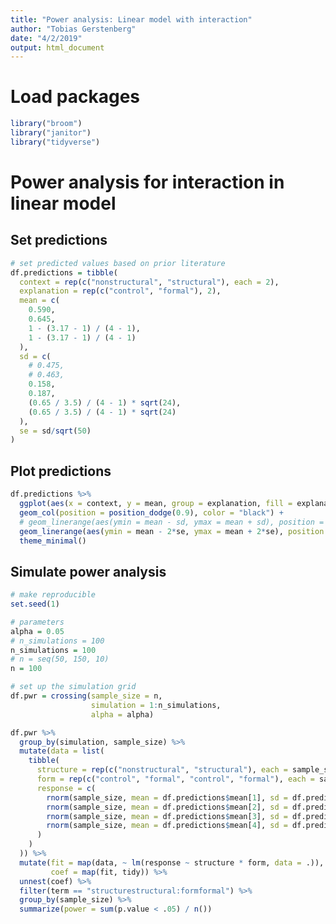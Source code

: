 ```yaml
---
title: "Power analysis: Linear model with interaction"
author: "Tobias Gerstenberg"
date: "4/2/2019"
output: html_document
---
```


# Load packages 

```r
library("broom")
library("janitor")
library("tidyverse")
```

# Power analysis for interaction in linear model

## Set predictions 

```r
# set predicted values based on prior literature
df.predictions = tibble(
  context = rep(c("nonstructural", "structural"), each = 2),
  explanation = rep(c("control", "formal"), 2),
  mean = c(
    0.590,
    0.645,
    1 - (3.17 - 1) / (4 - 1),
    1 - (3.17 - 1) / (4 - 1)
  ),
  sd = c(
    # 0.475,
    # 0.463,
    0.158,
    0.187,
    (0.65 / 3.5) / (4 - 1) * sqrt(24),
    (0.65 / 3.5) / (4 - 1) * sqrt(24)
  ),
  se = sd/sqrt(50)
)
```

## Plot predictions 

```r
df.predictions %>% 
  ggplot(aes(x = context, y = mean, group = explanation, fill = explanation)) +
  geom_col(position = position_dodge(0.9), color = "black") + 
  # geom_linerange(aes(ymin = mean - sd, ymax = mean + sd), position = position_dodge(0.9)) + 
  geom_linerange(aes(ymin = mean - 2*se, ymax = mean + 2*se), position = position_dodge(0.9)) + 
  theme_minimal()
```

## Simulate power analysis

```r
# make reproducible 
set.seed(1)

# parameters 
alpha = 0.05
# n_simulations = 100
n_simulations = 100
# n = seq(50, 150, 10)
n = 100

# set up the simulation grid 
df.pwr = crossing(sample_size = n,
                  simulation = 1:n_simulations,
                  alpha = alpha)

df.pwr %>%
  group_by(simulation, sample_size) %>%
  mutate(data = list(
    tibble(
      structure = rep(c("nonstructural", "structural"), each = sample_size * 2),
      form = rep(c("control", "formal", "control", "formal"), each = sample_size),
      response = c(
        rnorm(sample_size, mean = df.predictions$mean[1], sd = df.predictions$sd[1]),
        rnorm(sample_size, mean = df.predictions$mean[2], sd = df.predictions$sd[2]),
        rnorm(sample_size, mean = df.predictions$mean[3], sd = df.predictions$sd[3]),
        rnorm(sample_size, mean = df.predictions$mean[4], sd = df.predictions$sd[4])
      )
    )
  )) %>% 
  mutate(fit = map(data, ~ lm(response ~ structure * form, data = .)),
         coef = map(fit, tidy)) %>% 
  unnest(coef) %>% 
  filter(term == "structurestructural:formformal") %>% 
  group_by(sample_size) %>% 
  summarize(power = sum(p.value < .05) / n())
```



